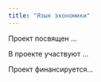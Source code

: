 ```yaml
---
title: "Язык экономики"
---
```



Проект посвящен ...

В проекте участвуют ... 

Проект финансируется...

